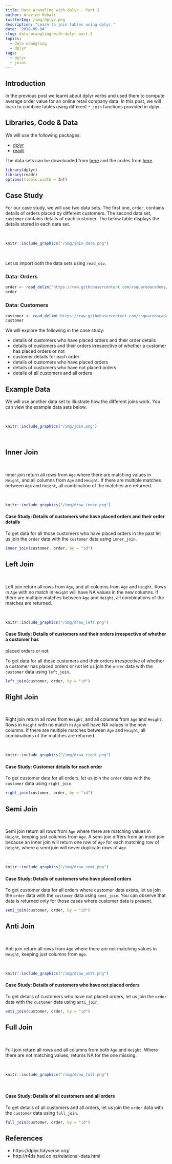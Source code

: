 ```yaml
---
title: Data Wrangling with dplyr - Part 2
author: Aravind Hebali
twitterImg: /img/dplyr.png
description: "Learn to join tables using dplyr."
date: '2018-09-04'
slug: data-wrangling-with-dplyr-part-2
topics:
  - data wrangling
  - dplyr
tags:
  - dplyr
  - joins
---
```


## Introduction

In the previous post we learnt about dplyr verbs and used them to compute 
average order value for an online retail company data. In this post, we will 
learn to combine tables using different `*_join` functions provided in dplyr. 

## Libraries, Code & Data

We will use the following packages: 

- [dplyr](http://dplyr.tidyverse.org/index.html) 
- [readr](http://readr.tidyverse.org/index.html)  

The data sets can be downloaded from [here](https://github.com/rsquaredacademy/datasets) 
and the codes from [here](https://gist.github.com/aravindhebbali/3e31f13a4194a8f1003034aa7d70d5ee).

```r
library(dplyr)
library(readr)
options(tibble.width = Inf)
```

## Case Study

For our case study, we will use two data sets. The first one, `order`, contains
details of orders placed by different customers. The second data set, `customer`
contains details of each customer. The below table displays the details stored
in each data set.

<br>

```r
knitr::include_graphics("/img/join_data.png")
```

<br>

Let us import both the data sets using `read_csv`.

### Data: Orders

```r
order <- read_delim('https://raw.githubusercontent.com/rsquaredacademy/datasets/master/order.csv', delim = ';')
order
```

### Data: Customers

```r
customer <- read_delim('https://raw.githubusercontent.com/rsquaredacademy/datasets/master/customer.csv', delim = ';')
customer
```

We will explore the following in the case study:

- details of customers who have placed orders and their order details
- details of customers and their orders irrespective of whether a customer has 
placed orders or not
- customer details for each order
- details of customers who have placed orders
- details of customers who have not placed orders
- details of all customers and all orders

## Example Data

We will use another data set to illustrate how the different joins work. You can
view the example data sets below.

<br>

```r
knitr::include_graphics("/img/join.png")
```

<br>

## Inner Join

<br>

Inner join return all rows from `Age` where there are matching values in 
`Height`, and all columns from `Age` and `Height`. If there are multiple matches 
between `Age` and `Height`, all combination of the matches are returned.

<br>

```r
knitr::include_graphics("/img/draw_inner.png")
```

#### Case Study: Details of customers who have placed orders and their order details

To get data for all those customers who have placed orders in the past let us 
join the `order` data with the `customer` data using `inner_join`. 

```r
inner_join(customer, order, by = "id")
```

## Left Join

<br>

Left join return all rows from `Age`, and all columns from `Age` and `Height`. 
Rows in `Age` with  no match in `Height` will have NA values in the new columns. 
If there are multiple  matches between `Age` and `Height`, all combinations of 
the matches are returned.

<br>

```r
knitr::include_graphics("/img/draw_left.png")
```

#### Case Study: Details of customers and their orders irrespective of whether a customer has 
placed orders or not.

To get data for all those customers and their orders irrespective of whether a 
customer has placed orders or not let us join the `order` data with the 
`customer` data using `left_join`. 


```r
left_join(customer, order, by = "id")
```

## Right Join

<br>

Right join return all rows from `Height`, and all columns from `Age` and 
`Height`. Rows in `Height` with no match in `Age` will have NA values in the 
new columns. If there are multiple matches between `Age` and `Height`, all 
combinations of the matches are returned.

<br>

```r
knitr::include_graphics("/img/draw_right.png")
```

#### Case Study: Customer details for each order

To get customer data for all orders, let us join the `order` data with the 
`customer` data using `right_join`. 

```r
right_join(customer, order, by = "id")
```

## Semi Join

<br>

Semi join return all rows from `Age` where there are matching values in `Height`, 
keeping just columns from `Age`. A semi join differs from an inner join because 
an inner join will return one row of `Age` for each matching row of `Height`, 
where a semi join will never duplicate rows of `Age`.

<br>

```r
knitr::include_graphics("/img/draw_semi.png")
```

#### Case Study: Details of customers who have placed orders

To get customer data for all orders where customer data exists, let us join the `order` data with the 
`customer` data using `semi_join`. You can observe that data is returned only for those
cases where customer data is present.

```r
semi_join(customer, order, by = "id")
```

## Anti Join

<br>

Anti join return all rows from `Age` where there are not matching values in 
`Height`, keeping just columns from `Age`.

<br>

```r
knitr::include_graphics("/img/draw_anti.png")
```

#### Case Study: Details of customers who have not placed orders

To get details of customers who have not placed orders, let us join the `order` 
data with the `customer` data using `anti_join`. 

```r
anti_join(customer, order, by = "id")
```

## Full Join

<br>

Full join return all rows and all columns from both `Age` and `Height`. Where 
there are not matching values, returns NA for the one missing.

<br>

```r
knitr::include_graphics("/img/draw_full.png")
```

<br>

#### Case Study: Details of all customers and all orders

To get details of all customers and all orders, let us join the `order` 
data with the `customer` data using `full_join`. 

```r
full_join(customer, order, by = "id")
```

## References

- https://dplyr.tidyverse.org/
- http://r4ds.had.co.nz/relational-data.html